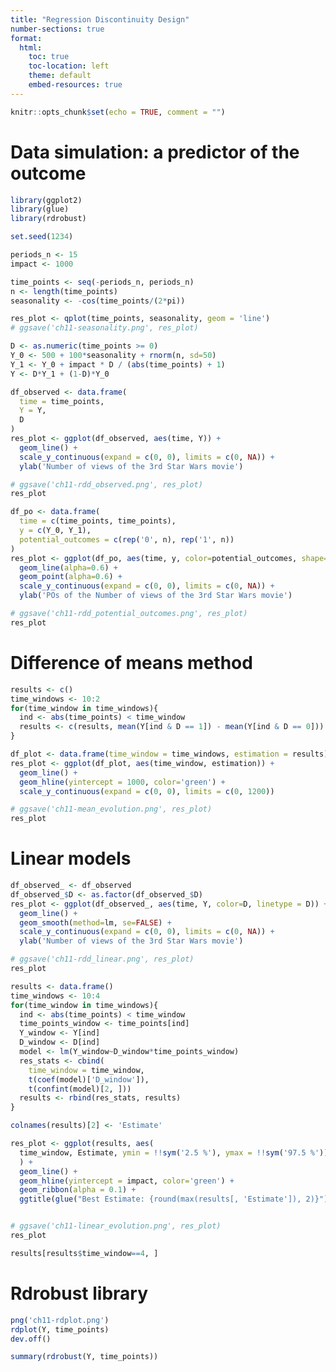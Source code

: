 ```yaml
---
title: "Regression Discontinuity Design"
number-sections: true
format:
  html:
    toc: true
    toc-location: left
    theme: default
    embed-resources: true
---
```


```r
knitr::opts_chunk$set(echo = TRUE, comment = "")
```

# Data simulation: a predictor of the outcome

```r
library(ggplot2)
library(glue)
library(rdrobust)

set.seed(1234)

periods_n <- 15
impact <- 1000

time_points <- seq(-periods_n, periods_n)
n <- length(time_points)
seasonality <- -cos(time_points/(2*pi))

res_plot <- qplot(time_points, seasonality, geom = 'line')
# ggsave('ch11-seasonality.png', res_plot)

D <- as.numeric(time_points >= 0)
Y_0 <- 500 + 100*seasonality + rnorm(n, sd=50)
Y_1 <- Y_0 + impact * D / (abs(time_points) + 1)
Y <- D*Y_1 + (1-D)*Y_0
```

```r
df_observed <- data.frame(
  time = time_points,
  Y = Y, 
  D
)
res_plot <- ggplot(df_observed, aes(time, Y)) +
  geom_line() +
  scale_y_continuous(expand = c(0, 0), limits = c(0, NA)) +
  ylab('Number of views of the 3rd Star Wars movie')

# ggsave('ch11-rdd_observed.png', res_plot)
res_plot
```


```r
df_po <- data.frame(
  time = c(time_points, time_points),
  y = c(Y_0, Y_1),
  potential_outcomes = c(rep('0', n), rep('1', n))
)
res_plot <- ggplot(df_po, aes(time, y, color=potential_outcomes, shape=potential_outcomes, linetype=potential_outcomes)) +
  geom_line(alpha=0.6) +
  geom_point(alpha=0.6) +
  scale_y_continuous(expand = c(0, 0), limits = c(0, NA)) +
  ylab('POs of the Number of views of the 3rd Star Wars movie')

# ggsave('ch11-rdd_potential_outcomes.png', res_plot)
res_plot
```


# Difference of means method

```r
results <- c()
time_windows <- 10:2
for(time_window in time_windows){
  ind <- abs(time_points) < time_window
  results <- c(results, mean(Y[ind & D == 1]) - mean(Y[ind & D == 0]))
}

df_plot <- data.frame(time_window = time_windows, estimation = results)
res_plot <- ggplot(df_plot, aes(time_window, estimation)) +
  geom_line() +
  geom_hline(yintercept = 1000, color='green') +
  scale_y_continuous(expand = c(0, 0), limits = c(0, 1200)) 

# ggsave('ch11-mean_evolution.png', res_plot)
res_plot
```

# Linear models

```r
df_observed_ <- df_observed
df_observed_$D <- as.factor(df_observed_$D)
res_plot <- ggplot(df_observed_, aes(time, Y, color=D, linetype = D)) +
  geom_line() +
  geom_smooth(method=lm, se=FALSE) +
  scale_y_continuous(expand = c(0, 0), limits = c(0, NA)) +
  ylab('Number of views of the 3rd Star Wars movie')

# ggsave('ch11-rdd_linear.png', res_plot)
res_plot
```


```r
results <- data.frame()
time_windows <- 10:4
for(time_window in time_windows){
  ind <- abs(time_points) < time_window
  time_points_window <- time_points[ind]
  Y_window <- Y[ind]
  D_window <- D[ind]
  model <- lm(Y_window~D_window*time_points_window)
  res_stats <- cbind(
    time_window = time_window,
    t(coef(model)['D_window']), 
    t(confint(model)[2, ]))
  results <- rbind(res_stats, results)
}

colnames(results)[2] <- 'Estimate'

res_plot <- ggplot(results, aes(
  time_window, Estimate, ymin = !!sym('2.5 %'), ymax = !!sym('97.5 %'))
  ) +
  geom_line() +
  geom_hline(yintercept = impact, color='green') +
  geom_ribbon(alpha = 0.1) +
  ggtitle(glue("Best Estimate: {round(max(results[, 'Estimate']), 2)}"))


# ggsave('ch11-linear_evolution.png', res_plot)
res_plot
```

```r
results[results$time_window==4, ]
```



# Rdrobust library

```r
png('ch11-rdplot.png')
rdplot(Y, time_points)
dev.off()
```

```r
summary(rdrobust(Y, time_points))
```

